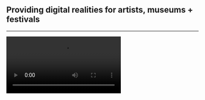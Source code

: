 
## Providing digital realities for artists, museums + festivals

---

<Video src="/luyang.webp" alt="Dancer in front of screen" />

### Lu Yang

Curation, programming and digital.

- [The Binary World](https://www.sydneyoperahouse.com/events/whats-on/dance/2022/lu-yang-doku.html): **Sydney Opera House** (2022)
- [Doku](https://doku.acmi.net.au): **ACMI** (2021)
- [Delusional World](https://luyang.acmi.net.au): **ACMI** (2020)

---

<Video src="/mona.webp" alt="People waiting in line" />

### [Hypertickets](https://hyper.tickets)

Modern digital tickets for museums and festivals.

- **Rising**: (2021—current)
- **Museum of Old and New Art**: (2021—current)
- **Mona Foma**: (2022—current)
- **Dark Mofo**: (2022—current)

---

<Video src="/150.webp" alt="150 Lonsdale" />

### [Stanislava Pinchuk](https://stanislavapinchuk.com)

We made the climate change detector which powers dynamic lighting on the facade of 150 Lonsdale, where it will stay for the next 15 years.

- [Broached Commissions](https://www.broachedcommissions.com/): [Wesley Place](https://www.wesleyplace.com.au/news/news-details/2022/09/14/introducing-axionome-by-stanislava-pinchuk) (2022—current)

---

<Video src="/miracle.webp" alt="Art exhibition photo" />

### Patricia Piccinini 

Audio/visual guide for major exhibition.

- [A Miracle Constantly Repeated](https://miracle.rising.melbourne): **Rising** (2021—2022)

---

<Video src="/faux-mo.webp" alt="Mountain FM" />

### FAUX MO / [Mona Foma](https://monafoma.net.au)

Live streaming, 3D animations, and hard vibes.

- **Mountain FM**: (2021)
- **House Party**: (2022)

---

<Video src="/saddest-factory.webp" alt="Phoebe Bridgers at office desk" />

### JAGJAGUWAR

Design and development, websites for record labels.

- [Saddest Factory Records](https://saddestfactoryrecords.com)
- [XAGXAGUVAR](https://xag.jagjaguwar.com)

---

### Open Source

We develop, maintain, and use much of the technology in our digital experiences.

- **[Ultra](https://ultrajs.dev)**: Zero-Legacy Deno/React Suspense SSR Framework

---

### Company Status: <span>Open 4 Business</span>

<Split>

<div>

#### In Progress:

- **[Powerhouse Sydney](https://www.maas.museum/new-powerhouse)**: Digital renewal
- **[Rising](https://rising.melbourne)**: Digital platform
- **National Communications Museum**: Touchscreen interfaces
- **Mona/Mona Foma/Darklab**: Ticket resales

</div>


<div>

#### Recently Completed:

- **Australia Arts Council**: [Liveworks Day for Night Rave](https://hubs.mozilla.com/D9Md29D/liveworks-day-for-night-rave) (2021)
- **Australia Arts Council**: [Atong Atem Digital Exhibition](https://hubs.mozilla.com/hs6uinL/enormous-timely-soiree) (2020)

</div>

</Split>

<Split>

<div>

#### Exhibitionist is directed by:

- [Omar Mashaal](mailto:omar@exhibitionist.digital)
- omar@exhibitionist.digital
- [Mat Spisbah](mailto:mat@exhibitionist.digital)
- mat@exhibitionist.digital

</div>

<div>

#### Team:

- [Blake Williams](https://github.com/shabbyrobe)
- [Henry Lai-Pyne](https://www.eek-henry.com/)
- [Melanie Huang](https://melaniehuang.com/)
- [Henry Rowe](https://soundcloud.com/outhousemelbourne)
- [James Edmonds](https://github.com/deckchairlabs)

</div>

</Split>

---